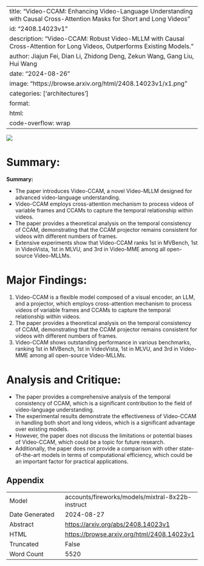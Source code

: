 
---
title: "Video-CCAM: Enhancing Video-Language Understanding with Causal Cross-Attention Masks for Short and Long Videos"
id: "2408.14023v1"
description: "Video-CCAM: Robust Video-MLLM with Causal Cross-Attention for Long Videos, Outperforms Existing Models."
author: Jiajun Fei, Dian Li, Zhidong Deng, Zekun Wang, Gang Liu, Hui Wang
date: "2024-08-26"
image: "https://browse.arxiv.org/html/2408.14023v1/x1.png"
categories: ['architectures']
format:
  html:
    code-overflow: wrap
---

![](https://browse.arxiv.org/html/2408.14023v1/x1.png)

# Summary:

**Summary:**

- The paper introduces Video-CCAM, a novel Video-MLLM designed for advanced video-language understanding.
- Video-CCAM employs cross-attention mechanism to process videos of variable frames and CCAMs to capture the temporal relationship within videos.
- The paper provides a theoretical analysis on the temporal consistency of CCAM, demonstrating that the CCAM projector remains consistent for videos with different numbers of frames.
- Extensive experiments show that Video-CCAM ranks 1st in MVBench, 1st in VideoVista, 1st in MLVU, and 3rd in Video-MME among all open-source Video-MLLMs.

# Major Findings:

1. Video-CCAM is a flexible model composed of a visual encoder, an LLM, and a projector, which employs cross-attention mechanism to process videos of variable frames and CCAMs to capture the temporal relationship within videos.
2. The paper provides a theoretical analysis on the temporal consistency of CCAM, demonstrating that the CCAM projector remains consistent for videos with different numbers of frames.
3. Video-CCAM shows outstanding performance in various benchmarks, ranking 1st in MVBench, 1st in VideoVista, 1st in MLVU, and 3rd in Video-MME among all open-source Video-MLLMs.

# Analysis and Critique:

- The paper provides a comprehensive analysis of the temporal consistency of CCAM, which is a significant contribution to the field of video-language understanding.
- The experimental results demonstrate the effectiveness of Video-CCAM in handling both short and long videos, which is a significant advantage over existing models.
- However, the paper does not discuss the limitations or potential biases of Video-CCAM, which could be a topic for future research.
- Additionally, the paper does not provide a comparison with other state-of-the-art models in terms of computational efficiency, which could be an important factor for practical applications.

## Appendix

|          |          |
|----------|----------|
| Model     | accounts/fireworks/models/mixtral-8x22b-instruct       |
| Date Generated     | 2024-08-27       |
| Abstract | [https://arxiv.org/abs/2408.14023v1](https://arxiv.org/abs/2408.14023v1)        |
| HTML     | [https://browse.arxiv.org/html/2408.14023v1](https://browse.arxiv.org/html/2408.14023v1)       |
| Truncated       | False       |
| Word Count       | 5520       |